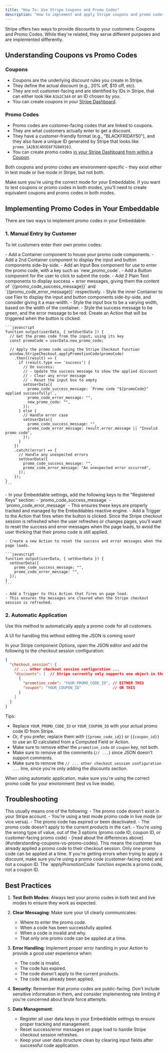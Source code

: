 ```yaml
---
title: "How To: Use Stripe Coupons and Promo Codes"
description: "How to implement and apply Stripe coupons and promo codes in your Embeddable"
---
```


Stripe offers two ways to provide discounts to your customers: Coupons and Promo Codes. While they're related, they serve different purposes and are implemented differently.

## Understanding Coupons vs Promo Codes

### Coupons
- Coupons are the underlying discount rules you create in Stripe.
- They define the actual discount (e.g., 20% off, $10 off, etc).
- They are not customer-facing and are identified by IDs in Stripe, that can either look like `A1b2C3d4` or an ID chosen by you.
- You can create coupons in your [Stripe Dashboard](https://dashboard.stripe.com/coupons).

### Promo Codes
- Promo codes are customer-facing codes that are linked to coupons.
- They are what customers actually enter to get a discount.
- They have a customer-friendly format (e.g., "BLACKFRIDAY50"), and they also have a unique ID generated by Stripe that looks like `promo_1A2B3C4D5E6F7G8H9I0J`.
- You can create promo codes [in your Stripe Dashboard from within a Coupon](https://dashboard.stripe.com/promotion_codes).

<Note>
  Both coupons and promo codes are environment-specific - they exist either in test mode or live mode in Stripe, but not both.
  
  Make sure you're using the correct mode for your Embeddable. If you want to test coupons or promo codes in both modes, you'll need to create equivalent coupons and promo codes in both modes.
</Note>

## Implementing Promo Codes in Your Embeddable

There are two ways to implement promo codes in your Embeddable:

### 1. Manual Entry by Customer

To let customers enter their own promo codes:

<Steps>
  <Step title="Add Input and Button Components">
    - Add a Container component to house your promo code components.
    - Add a 2nd Container component to display the input and button components side-by-side.
    - Add an Input Box component for use to enter the promo code, with a key such as `new_promo_code`.
    - Add a Button component for the user to click to submit the code.
    - Add 2 Plain Text components to display success + error messages, giving them the content of `{{promo_code_success_message}}` and `{{promo_code_error_message}}` respectively.
  </Step>

  <Step title="Style the components">
    - Style the inner Container to use Flex to display the input and button components side-by-side, and consider giving it a max-width.
    - Style the input box to be a varying width, based on the width of the container.
    - Style the success message to be green, and the error message to be red.
  </Step>

  <Step title="Create an Action">
    Create an Action that will be triggered when the button is clicked:

    ```javascript
    function output(userData, { setUserData }) {
      // Get the promo code from the input, using its key
      const promoCode = userData.new_promo_code;
      
      // Apply the promo code using the Stripe Checkout function
      window.StripeCheckout.applyPromotionCode(promoCode)
        .then((result) => {
          if (result.type === 'success') {
            // On success:
            // - Update the success message to show the applied discount
            // - Clear any error message
            // - Reset the input box to empty
            setUserData({
              promo_code_success_message: `Promo code "${promoCode}" applied successfully!`,
              promo_code_error_message: "",
              new_promo_code: "",
            });
          } else {
            // Handle error case
            setUserData({
              promo_code_success_message: "",
              promo_code_error_message: result.error.message || "Invalid promo code",
            });
          }
        })
        .catch((error) => {
          // Handle any unexpected errors
          setUserData({
            promo_code_success_message: "",
            promo_code_error_message: "An unexpected error occurred",
          });
        });
    }
    ```
  </Step>

  <Step title="Register User Data Keys">
    - In your Embeddable settings, add the following keys to the "Registered Keys" section:
      - `promo_code_success_message`
      - `promo_code_error_message`
    - This ensures these keys are properly tracked and managed by the Embeddables reactive engine.
  </Step>

  <Step title="Add a Trigger to the Action">
    - Add a Trigger to the Action that fires when the button is clicked.
  </Step>

  <Step title="Recommended: Reset Messages on Page Load">
    Since the Stripe checkout session is refreshed when the user refreshes or changes pages, you'll want to reset the success and error messages when the page loads, to avoid the user thinking that their promo code is still applied.
    
    - Create a new Action to reset the success and error messages when the page loads.

    ```javascript
    function output(userData, { setUserData }) {
      setUserData({
        promo_code_success_message: "",
        promo_code_error_message: "",
      });
    }
    ```

    - Add a Trigger to this Action that fires on page load.
    - This ensures the messages are cleared when the Stripe checkout session is refreshed.
  </Step>
</Steps>

### 2. Automatic Application

Use this method to automatically apply a promo code for all customers.

<Note>
  A UI for handling this without editing the JSON is coming soon!
</Note>

In your Stripe component Options, open the JSON editor and add the following to the checkout session configuration:

```json
{
  "checkout_session": {
    // ... other checkout session configuration ...
    "discounts": [  // Stripe currently only supports one object in the array
      {
        "promotion_code": "YOUR_PROMO_CODE_ID", // EITHER THIS
        "coupon": "YOUR_COUPON_ID"              // OR THIS
      }
    ]
  }
}
```
Tips:
- Replace `YOUR_PROMO_CODE_ID` or `YOUR_COUPON_ID` with your actual promo code ID from Stripe.
- Or, if you prefer, replace them with `{{promo_code_id}}` or `{{coupon_id}}` to use an ID calculated from a Computed Field or Action.
- Make sure to remove either the `promotion_code` or `coupon` key, not both.
- Make sure to remove all the comments (`// ...`) since JSON doesn't support comments.
- Make sure to remove the `// ... other checkout session configuration ...` line, since you're only adding the discounts section.

<Warning>
  When using automatic application, make sure you're using the correct promo code for your environment (test vs live mode).
</Warning>

## Troubleshooting

<AccordionGroup>
  <Accordion title="Error: Invalid promo code">
    This usually means one of the following:
    - The promo code doesn't exist in your Stripe account.
    - You're using a test mode promo code in live mode (or vice versa).
    - The promo code has expired or been deactivated.
    - The promo code doesn't apply to the current products in the cart.
    - You're using the wrong type of value, out of the 3 options (promo code ID, coupon ID, or customer-facing promo code) - [read about the differences above](#understanding-coupons-vs-promo-codes).
  </Accordion>

  <Accordion title="Error: Promo code already applied">
    This means the customer has already applied a promo code to their checkout session. Only one promo code can be applied at a time.
  </Accordion>

  <Accordion title="Error: Coupon ID instead of Promo Code">
    If you're getting errors when trying to apply a discount, make sure you're using a promo code (customer-facing code) and not a coupon ID. The `applyPromotionCode` function expects a promo code, not a coupon ID.
  </Accordion>
</AccordionGroup>

## Best Practices

1. **Test Both Modes**: Always test your promo codes in both test and live modes to ensure they work as expected.

2. **Clear Messaging**: Make sure your UI clearly communicates:
   - Where to enter the promo code.
   - When a code has been successfully applied.
   - When a code is invalid and why.
   - That only one promo code can be applied at a time.

3. **Error Handling**: Implement proper error handling in your Action to provide a good user experience when:
   - The code is invalid.
   - The code has expired.
   - The code doesn't apply to the current products.
   - The code has already been applied.

4. **Security**: Remember that promo codes are public-facing. Don't include sensitive information in them, and consider implementing rate limiting if you're concerned about brute force attempts.

5. **Data Management**: 
   - Register all user data keys in your Embeddable settings to ensure proper tracking and management.
   - Reset success/error messages on page load to handle Stripe checkout session refreshes.
   - Keep your user data structure clean by clearing input fields after successful code application. 